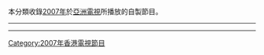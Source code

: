 本分類收錄[[2007年|2007年]]於[[亞洲電視|亞洲電視]]所播放的自製節目。

----

{{cat year nav
| year = 2007
| cat = 亞洲電視節目
| sortkey = 亞洲電視節目
| article = 亞洲電視節目
| in = 
}}
----

[[Category:2007年香港電視節目|Category:2007年香港電視節目]]